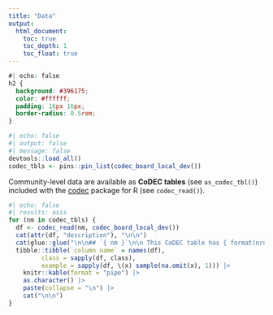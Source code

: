```yaml
---
title: "Data"
output:
  html_document:
    toc: true
    toc_depth: 1
    toc_float: true
---
```


```css
#| echo: false
h2 {
  background: #396175;
  color: #ffffff;
  padding: 16px 16px;
  border-radius: 0.5rem;
}
```

```r
#| echo: false
#| output: false
#| message: false
devtools::load_all()
codec_tbls <- pins::pin_list(codec_board_local_dev())
```

Community-level data are available as **CoDEC tables** (see `as_codec_tbl()`) included with the [codec](https://github.com/geomarker-io/codec) package for R (see `codec_read()`).

```r
#| echo: false
#| results: asis
for (nm in codec_tbls) {
  df <- codec_read(nm, codec_board_local_dev())
  cat(attr(df, "description"), "\n\n")
  cat(glue::glue("\n\n## `{ nm }`\n\n This CoDEC table has { format(nrow(df), big.mark = ',') } rows and { ncol(df) } columns:\n\n\n\n"))
  tibble::tibble(`column name` = names(df),
		 class = sapply(df, class),
		 example = sapply(df, \(x) sample(na.omit(x), 1))) |>
    knitr::kable(format = "pipe") |>
    as.character() |>
    paste(collapse = "\n") |>
    cat("\n\n")
}
```

